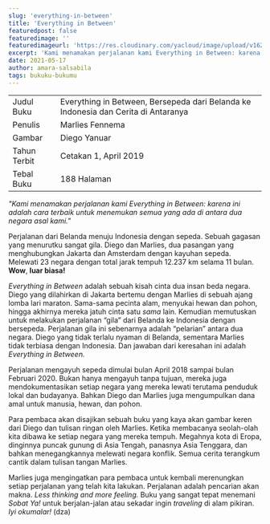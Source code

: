 ```yaml
---
slug: 'everything-in-between'
title: 'Everything in Between'
featuredpost: false
featuredimage: ''
featuredimageurl: 'https://res.cloudinary.com/yacloud/image/upload/v1621236728/articles%20pictures/everything-in-between-pic_o1j1we.png'
excerpt: 'Kami menamakan perjalanan kami Everything in Between: karena ini adalah cara terbaik untuk menemukan semua yang ada di antara dua negara asal kami.'
date: 2021-05-17
author: amara-salsabila
tags: bukuku-bukumu
---
```


|              |                                                                                    |
| ------------ | ---------------------------------------------------------------------------------- |
| Judul Buku   | Everything in Between, Bersepeda dari Belanda ke Indonesia dan Cerita di Antaranya |
| Penulis      | Marlies Fennema                                                                    |
| Gambar       | Diego Yanuar                                                                       |
| Tahun Terbit | Cetakan 1, April 2019                                                              |
| Tebal Buku   | 188 Halaman                                                                        |

_"Kami menamakan perjalanan kami Everything in Between: karena ini adalah cara terbaik untuk menemukan semua yang ada di antara dua negara asal kami."_

Perjalanan dari Belanda menuju Indonesia dengan sepeda. Sebuah gagasan yang menurutku sangat gila. Diego dan Marlies, dua pasangan yang menghubungkan Jakarta dan Amsterdam dengan kayuhan sepeda. Melewati 23 negara dengan total jarak tempuh 12.237 km selama 11 bulan. **Wow**, **luar biasa!**

_Everything in Between_ adalah sebuah kisah cinta dua insan beda negara. Diego yang dilahirkan di Jakarta bertemu dengan Marlies di sebuah ajang lomba lari maraton. Sama-sama pecinta alam, menyukai hewan dan pohon, hingga akhirnya mereka jatuh cinta satu _sama_ lain. Kemudian memutuskan untuk melakukan perjalanan “gila” dari Belanda ke Indonesia dengan bersepeda. Perjalanan gila ini sebenarnya adalah “pelarian” antara dua negara. Diego yang tidak terlalu nyaman di Belanda, sementara Marlies tidak terbiasa dengan Indonesia. Dan jawaban dari keresahan ini adalah _Everything in Between._

Perjalanan mengayuh sepeda dimulai bulan April 2018 sampai bulan Februari 2020. Bukan hanya mengayuh tanpa tujuan, mereka juga mendokumentasikan setiap negara yang mereka lewati terutama penduduk lokal dan budayanya. Bahkan Diego dan Marlies juga mengumpulkan dana amal untuk manusia, hewan, dan pohon.

Para pembaca akan disajikan sebuah buku yang kaya akan gambar keren dari Diego dan tulisan ringan oleh Marlies. Ketika membacanya seolah-olah kita dibawa ke setiap negara yang mereka tempuh. Megahnya kota di Eropa, dinginnya puncak gunung di Asia Tengah, panasnya Asia Tenggara, dan bahkan menegangkannya melewati negara konflik. Semua cerita terangkum cantik dalam tulisan tangan Marlies.

Marlies juga mengingatkan para pembaca untuk kembali merenungkan setiap perjalanan yang telah kita lakukan. Perjalanan adalah pencarian akan makna. _Less thinking and more feeling._ Buku yang sangat tepat menemani _Sobat Ya!_ untuk berjalan-jalan atau sekadar ingin _traveling_ di alam pikiran. _Iyi okumalar!_ (dza)
